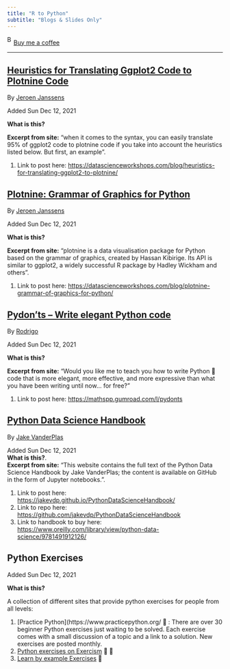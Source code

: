 ```yaml
---
title: "R to Python"
subtitle: "Blogs & Slides Only"
---
```


<link href="https://fonts.googleapis.com/css?family=Cookie" rel="stylesheet"><a class="bmc-button" target="_blank" href="https://www.buymeacoffee.com/JoscelinRocha">![Buy me a coffee](https://cdn.buymeacoffee.com/buttons/bmc-new-btn-logo.svg){alt="Buy me a coffee" width="15" height="21"}Buy me a coffee</a>

------------------------------------------------------------------------

## [Heuristics for Translating Ggplot2 Code to Plotnine Code](https://datascienceworkshops.com/blog/heuristics-for-translating-ggplot2-to-plotnine/)

By [Jeroen Janssens](https://datascienceworkshops.com/blog/heuristics-for-translating-ggplot2-to-plotnine/)

Added Sun Dec 12, 2021

**What is this?**

**Excerpt from site:** "when it comes to the syntax, you can easily translate 95% of ggplot2 code to plotnine code if you take into account the heuristics listed below. But first, an example".

1.  Link to post here: <https://datascienceworkshops.com/blog/heuristics-for-translating-ggplot2-to-plotnine/>

## [Plotnine: Grammar of Graphics for Python](https://datascienceworkshops.com/blog/plotnine-grammar-of-graphics-for-python/)

By [Jeroen Janssens](https://datascienceworkshops.com/blog/plotnine-grammar-of-graphics-for-python/)

Added Sun Dec 12, 2021

**What is this?**

**Excerpt from site:** "plotnine is a data visualisation package for Python based on the grammar of graphics, created by Hassan Kibirige. Its API is similar to ggplot2, a widely successful R package by Hadley Wickham and others".

1.  Link to post here: <https://datascienceworkshops.com/blog/plotnine-grammar-of-graphics-for-python/>

## [Pydon'ts -- Write elegant Python code](https://mathspp.gumroad.com/l/pydonts)

By [Rodrigo](https://mathspp.gumroad.com/l/pydonts)

Added Sun Dec 12, 2021

**What is this?**

**Excerpt from site:** "Would you like me to teach you how to write Python 🐍 code that is more elegant, more effective, and more expressive than what you have been writing until now... for free?"

1.  Link to post here: <https://mathspp.gumroad.com/l/pydonts>

## [Python Data Science Handbook](https://jakevdp.github.io/PythonDataScienceHandbook/)

By [Jake VanderPlas](https://jakevdp.github.io/PythonDataScienceHandbook/)

Added Sun Dec 12, 2021\
**What is this?**.\
**Excerpt from site:** "This website contains the full text of the Python Data Science Handbook by Jake VanderPlas; the content is available on GitHub in the form of Jupyter notebooks.".

1.  Link to post here: <https://jakevdp.github.io/PythonDataScienceHandbook/>
2.  Link to repo here: <https://github.com/jakevdp/PythonDataScienceHandbook>
3.  Link to handbook to buy here: <https://www.oreilly.com/library/view/python-data-science/9781491912126/>

## Python Exercises

Added Sun Dec 12, 2021

**What is this?**

A collection of different sites that provide python exercises for people from all levels:

1.  \[Practice Python\](https://www.practicepython.org/ 🌱 : There are over 30 beginner Python exercises just waiting to be solved. Each exercise comes with a small discussion of a topic and a link to a solution. New exercises are posted monthly.
2.  [Python exercises on Exercism](https://exercism.org/tracks/python/exercises) 🌱 🌳
3.  [Learn by example Exercises](https://github.com/learnbyexample/100_page_python_intro/blob/main/exercises/Exercises.md) 🌱
